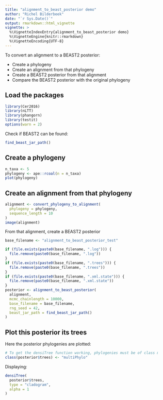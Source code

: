 ```yaml
---
title: "alignment_to_beast_posterior demo"
author: "Richel Bilderbeek"
date: "`r Sys.Date()`"
output: rmarkdown::html_vignette
vignette: >
  %\VignetteIndexEntry{alignment_to_beast_posterior demo}
  %\VignetteEngine{knitr::rmarkdown}
  %\VignetteEncoding{UTF-8}
---
```


To convert an alignment to a BEAST2 posterior:

 * Create a phylogeny
 * Create an alignment from that phylogeny
 * Create a BEAST2 posterior from that alignment
 * Compare the BEAST2 posterior with the original phylogeny

## Load the packages

```r
library(Cer2016)
library(nLTT)
library(phangorn)
library(testit)
options(warn = 2)
```

Check if BEAST2 can be found:

```r
find_beast_jar_path()
```

## Create a phylogeny

```r
n_taxa <- 5
phylogeny <- ape::rcoal(n = n_taxa)
plot(phylogeny)
```

## Create an alignment from that phylogeny

```r
alignment <- convert_phylogeny_to_alignment(
  phylogeny = phylogeny,
  sequence_length = 10
)
image(alignment)
```

From that alignment, create a BEAST2 posterior

```r
base_filename <- "alignment_to_beast_posterior_test"

if (file.exists(paste0(base_filename, ".log"))) {
  file.remove(paste0(base_filename, ".log"))  
}
if (file.exists(paste0(base_filename, ".trees"))) {
  file.remove(paste0(base_filename, ".trees"))  
}
if (file.exists(paste0(base_filename, ".xml.state"))) {
  file.remove(paste0(base_filename, ".xml.state"))  
}
posterior <- alignment_to_beast_posterior(
  alignment,
  mcmc_chainlength = 10000,
  base_filename = base_filename,
  rng_seed = 42,
  beast_jar_path = find_beast_jar_path()
)
```

## Plot this posterior its trees

Here the posterior phylogenies are plotted:

```r
# To get the densiTree function working, phylogenies must be of class multiphylo
class(posterior$trees) <- "multiPhylo"
```

Displaying:

```r
densiTree(
  posterior$trees, 
  type = "cladogram",
  alpha = 1
)
```
